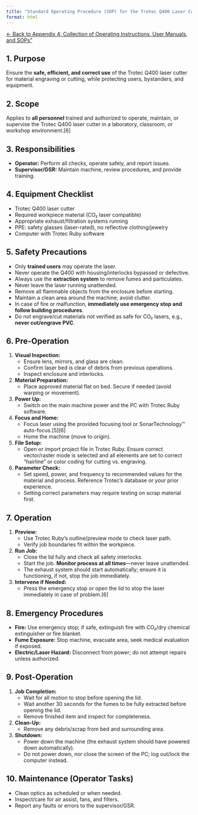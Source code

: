 ```yaml
---
title: "Standard Operating Procedure (SOP) for the Trotec Q400 Laser Cutter" 
format: html
---
```


[← Back to Appendix 4: Collection of Operating Instructions, User Manuals, and SOPs"](../04_operating_instructions_user_manuals_SOPs.qmd)

## 1. Purpose
Ensure the **safe, efficient, and correct use** of the Trotec Q400 laser cutter for material engraving or cutting, while protecting users, bystanders, and equipment.

## 2. Scope
Applies to **all personnel** trained and authorized to operate, maintain, or supervise the Trotec Q400 laser cutter in a laboratory, classroom, or workshop environment.[6]

## 3. Responsibilities
- **Operator:** Perform all checks, operate safely, and report issues.
- **Supervisor/GSR:** Maintain machine, review procedures, and provide training.

## 4. Equipment Checklist
- Trotec Q400 laser cutter
- Required workpiece material (CO₂ laser compatible)
- Appropriate exhaust/filtration systems running
- PPE: safety glasses (laser-rated), no reflective clothing/jewelry
- Computer with Trotec Ruby software

## 5. Safety Precautions
- Only **trained users** may operate the laser.
- Never operate the Q400 with housing/interlocks bypassed or defective.
- Always use the **extraction system** to remove fumes and particulates.
- Never leave the laser running unattended.
- Remove all flammable objects from the enclosure before starting.
- Maintain a clean area around the machine; avoid clutter.
- In case of fire or malfunction, **immediately use emergency stop and follow building procedures**.
- Do not engrave/cut materials not verified as safe for CO₂ lasers, e.g., **never cut/engrave PVC**.

## 6. Pre-Operation

1. **Visual Inspection:**
   - Ensure lens, mirrors, and glass are clean.
   - Confirm laser bed is clear of debris from previous operations.
   - Inspect enclosure and interlocks.

2. **Material Preparation:**
   - Place approved material flat on bed. Secure if needed (avoid warping or movement).

3. **Power Up:**
   - Switch on the main machine power and the PC with Trotec Ruby software.

4. **Focus and Home:**
   - Focus laser using the provided focusing tool or SonarTechnology™ auto-focus.[5][6]
   - Home the machine (move to origin).

5. **File Setup:**
   - Open or import project file in Trotec Ruby. Ensure correct vector/raster mode is selected and all elements are set to correct “hairline” or color coding for cutting vs. engraving.

6. **Parameter Check:**
   - Set speed, power, and frequency to recommended values for the material and process. Reference Trotec’s database or your prior experience.
   - Setting correct parameters may require testing on scrap material first.

## 7. Operation

1. **Preview:**
   - Use Trotec Ruby's outline/preview mode to check laser path.
   - Verify job boundaries fit within the workpiece.

2. **Run Job:**
   - Close the lid fully and check all safety interlocks.
   - Start the job. **Monitor process at all times**—never leave unattended.
   - The exhaust system should start automatically; ensure it is functioning, if not, stop the job immediately.

3. **Intervene if Needed:**
   - Press the emergency stop or open the lid to stop the laser immediately in case of problem.[6]

## 8. Emergency Procedures

- **Fire:** Use emergency stop; if safe, extinguish fire with CO₂/dry chemical extinguisher or fire blanket.
- **Fume Exposure:** Stop machine, evacuate area, seek medical evaluation if exposed.
- **Electric/Laser Hazard:** Disconnect from power; do not attempt repairs unless authorized.

## 9. Post-Operation

1. **Job Completion:**
   - Wait for all motion to stop before opening the lid.
   - Wait another 30 seconds for the fumes to be fully extracted before opening the lid.
   - Remove finished item and inspect for completeness.

2. **Clean-Up:**
   - Remove any debris/scrap from bed and surrounding area.

3. **Shutdown:**
   - Power down the machine (the exhaust system should have powered down automatically).
   - Do not power down, nor close the screen of the PC; log out/lock the computer instead.

## 10. Maintenance (Operator Tasks)
- Clean optics as scheduled or when needed.
- Inspect/care for air assist, fans, and filters.
- Report any faults or errors to the supervisor/GSR.